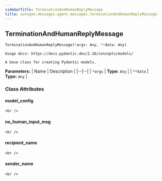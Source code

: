 ```yaml
---
sidebarTitle: TerminationAndHumanReplyMessage
title: autogen.messages.agent_messages.TerminationAndHumanReplyMessage
---
```

<h2 id="autogen.messages.agent_messages.TerminationAndHumanReplyMessage" class="doc doc-heading">
    <code class="doc-symbol doc-symbol-heading doc-symbol-class"></code>
    <span class="doc doc-object-name doc-class-name">TerminationAndHumanReplyMessage</span>
    <a href="#autogen.messages.agent_messages.TerminationAndHumanReplyMessage" class="headerlink" title="Permanent link"></a>
</h2>

```python
TerminationAndHumanReplyMessage(*args: Any, **data: Any)
```

    Usage docs: https://docs.pydantic.dev/2.10/concepts/models/
    
    A base class for creating Pydantic models.

<b>Parameters:</b>
| Name | Description |
|--|--|
| `*args` | **Type:** `Any` |
| `**data` | **Type:** `Any` |

### Class Attributes

<code class="doc-symbol doc-symbol-heading doc-symbol-attribute"></code>
#### model_config
<a href="#autogen.messages.agent_messages.TerminationAndHumanReplyMessage.model_config" class="headerlink" title="Permanent link"></a>

    <br />

<code class="doc-symbol doc-symbol-heading doc-symbol-attribute"></code>
#### no_human_input_msg
<a href="#autogen.messages.agent_messages.TerminationAndHumanReplyMessage.no_human_input_msg" class="headerlink" title="Permanent link"></a>

    <br />

<code class="doc-symbol doc-symbol-heading doc-symbol-attribute"></code>
#### recipient_name
<a href="#autogen.messages.agent_messages.TerminationAndHumanReplyMessage.recipient_name" class="headerlink" title="Permanent link"></a>

    <br />

<code class="doc-symbol doc-symbol-heading doc-symbol-attribute"></code>
#### sender_name
<a href="#autogen.messages.agent_messages.TerminationAndHumanReplyMessage.sender_name" class="headerlink" title="Permanent link"></a>

    <br />